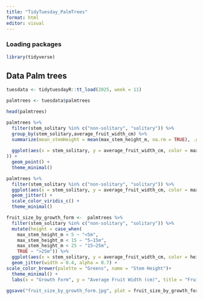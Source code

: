 ```yaml
---
title: "TidyTuesday_PalmTrees"
format: html
editor: visual
---
```



### Loading packages
```r
library(tidyverse)
```


## Data Palm trees
```r
tuesdata <- tidytuesdayR::tt_load(2025, week = 11)

palmtrees <- tuesdata$palmtrees

head(palmtrees)
```
```r
palmtrees %>%
  filter(stem_solitary %in% c("non-solitary", "solitary")) %>% 
  group_by(stem_solitary,average_fruit_width_cm) %>% 
  summarize(mean_stemHeight = mean(max_stem_height_m, na.rm = TRUE), .groups = "drop") %>% 
  
  ggplot(aes(x = stem_solitary, y = average_fruit_width_cm, color = max_stem_height_m
)) +
  geom_point() +
  theme_minimal()
```
```r
palmtrees %>%
  filter(stem_solitary %in% c("non-solitary", "solitary")) %>%
  ggplot(aes(x = stem_solitary, y = average_fruit_width_cm, color = max_stem_height_m)) +
  geom_jitter() +
  scale_color_viridis_c() +
  theme_minimal()
```

```r
fruit_size_by_growth_form <-  palmtrees %>%
  filter(stem_solitary %in% c("non-solitary", "solitary")) %>%
  mutate(height = case_when(
    max_stem_height_m < 5 ~ "<5m",
    max_stem_height_m < 15 ~ "5–15m",
    max_stem_height_m < 25 ~ "15–25m",
    TRUE ~ ">25m")) %>%
  ggplot(aes(x = stem_solitary, y = average_fruit_width_cm, color = height)) +
  geom_jitter(width = 0.4, alpha = 0.7) +
scale_color_brewer(palette = "Greens", name = "Stem Height")+
  theme_minimal() +
  labs(x = "Growth Form", y = "Average Fruit Width (cm)", title = "Fruit Size by Growth Form and Stem Height Category")

ggsave("fruit_size_by_growth_form.jpg", plot = fruit_size_by_growth_form, device = "jpg", width = 8, height = 6)

```

